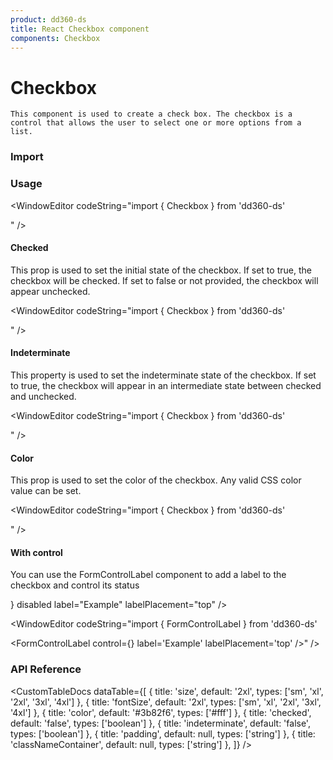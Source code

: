 ```yaml
---
product: dd360-ds
title: React Checkbox component
components: Checkbox
---
```


# Checkbox

    This component is used to create a check box. The checkbox is a control that allows the user to select one or more options from a list.

### Import

<WindowEditor codeString="import { Checkbox } from 'dd360-ds'" />
<WindowEditor codeString="import Checkbox from 'dd360-ds/Checkbox'" />

### Usage

<ContainerComponentDoc className="gap-y-2">
    <Checkbox />
</ContainerComponentDoc>

<WindowEditor codeString="import { Checkbox } from 'dd360-ds'

<Checkbox />" />

#### Checked

 This prop is used to set the initial state of the checkbox. If set to true, the checkbox will be checked. If set to false or not provided, the checkbox will appear unchecked.

<ContainerComponentDoc className="gap-y-2">
    <Checkbox checked />
</ContainerComponentDoc>

<WindowEditor codeString="import { Checkbox } from 'dd360-ds'

<Checkbox checked />" />

#### Indeterminate

This property is used to set the indeterminate state of the checkbox. If set to true, the checkbox will appear in an intermediate state between checked and unchecked.

<ContainerComponentDoc className="gap-y-2">
    <Checkbox indeterminate />
</ContainerComponentDoc>

<WindowEditor codeString="import { Checkbox } from 'dd360-ds'

<Checkbox indeterminate />" />

#### Color

This prop is used to set the color of the checkbox. Any valid CSS color value can be set.

<ContainerComponentDoc className="gap-y-2">
    <Checkbox color="#000" />
</ContainerComponentDoc>

<WindowEditor codeString="import { Checkbox } from 'dd360-ds'

<Checkbox color='#000' />" />

#### With control

You can use the FormControlLabel component to add a label to the checkbox and control its status

<ContainerComponentDoc className="gap-y-2">
    <FormControlLabel control={<Checkbox />} disabled label="Example" labelPlacement="top" />
</ContainerComponentDoc>

<WindowEditor codeString="import { FormControlLabel } from 'dd360-ds'

<FormControlLabel control={<Checkbox />} label='Example' labelPlacement='top' />" />

### API Reference

<CustomTableDocs
    dataTable={[
        { title: 'size', default: '2xl', types: ['sm', 'xl', '2xl', '3xl', '4xl'] },
        { title: 'fontSize', default: '2xl', types: ['sm', 'xl', '2xl', '3xl', '4xl'] },
        { title: 'color', default: '#3b82f6', types: ['#fff'] },
        { title: 'checked', default: 'false', types: ['boolean'] },
        { title: 'indeterminate', default: 'false', types: ['boolean'] },
        { title: 'padding', default: null, types: ['string'] },
        { title: 'classNameContainer', default: null, types: ['string'] },
    ]}
/>
